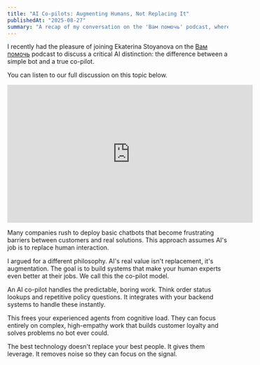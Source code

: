 ```yaml
---
title: "AI Co-pilots: Augmenting Humans, Not Replacing It"
publishedAt: "2025-08-27"
summary: "A recap of my conversation on the 'Вам помочь' podcast, where we discussed how to use AI as a co-pilot for customer service, not just a replacement for it."
---
```


I recently had the pleasure of joining Ekaterina Stoyanova on the [Вам помочь](https://redbarn.ru/podcast/vam-pomoch/) podcast to discuss a critical AI distinction: the difference between a simple bot and a true co-pilot.

You can listen to our full discussion on this topic below.

<iframe width="560" height="315" src="https://www.youtube.com/embed/xaqRe-dlsU4?si=YqyBAx7GfddoFD4P" title="YouTube video player" frameBorder="0" allow="accelerometer; autoplay; clipboard-write; encrypted-media; gyroscope; picture-in-picture; web-share" referrerPolicy="strict-origin-when-cross-origin" allowFullScreen></iframe>

Many companies rush to deploy basic chatbots that become frustrating barriers between customers and real solutions. This approach assumes AI's job is to replace human interaction.

I argued for a different philosophy. AI's real value isn't replacement, it's augmentation. The goal is to build systems that make your human experts even better at their jobs. We call this the co-pilot model.

An AI co-pilot handles the predictable, boring work. Think order status lookups and repetitive policy questions. It integrates with your backend systems to handle these instantly.

This frees your experienced agents from cognitive load. They can focus entirely on complex, high-empathy work that builds customer loyalty and solves problems no bot ever could.

The best technology doesn't replace your best people. It gives them leverage. It removes noise so they can focus on the signal.